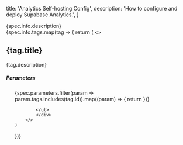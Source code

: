 

  title: 'Analytics Self-hosting Config',
  description: 'How to configure and deploy Supabase Analytics.',
}

<div>{spec.info.description}</div>

<div>
{spec.info.tags.map(tag => {
    return (
        <>
            <h2 className="text-scale-1200">{tag.title}</h2>
            <p className="text-scale-1000">{tag.description}</p>
            <div className="not-prose">
            <h5 className="text-base text-scale-1200 mb-3">Parameters</h5>
            <ul>
                {spec.parameters.filter(param => param.tags.includes(tag.id)).map((param) => {
                    return <Param name={param.title} type={param.type} description={param.description} required={param.required} />
                })}

            </ul>
            </div>
        </>
    )

})}

</div>


